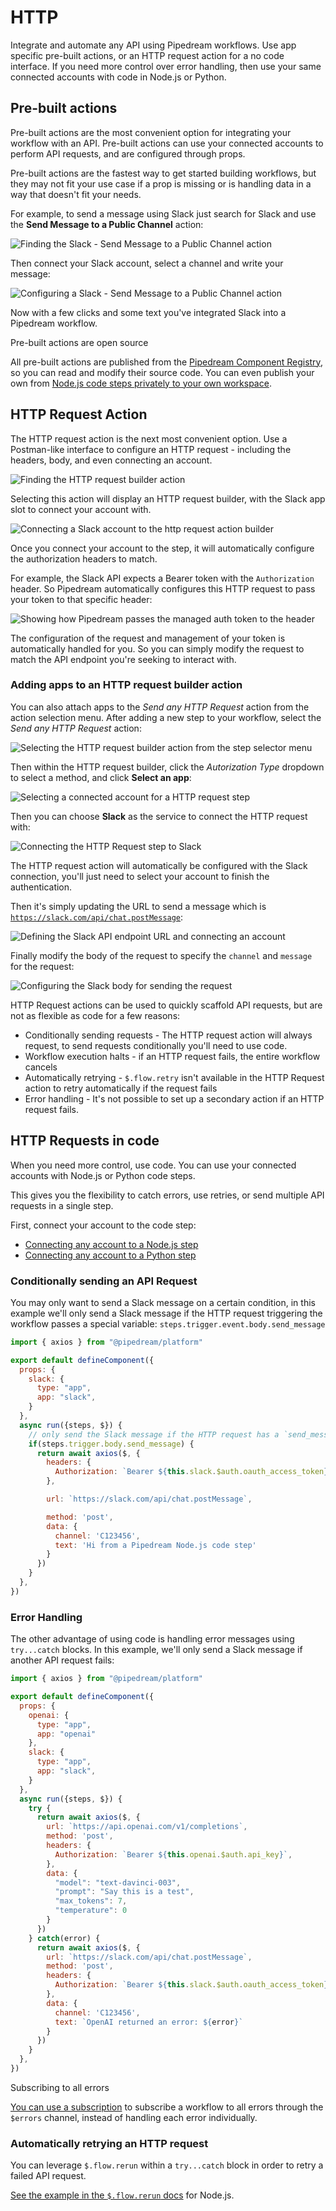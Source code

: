 
# HTTP

Integrate and automate any API using Pipedream workflows. Use app specific pre-built actions, or an HTTP request action for a no code interface. If you need more control over error handling, then use your same connected accounts with code in Node.js or Python.

## Pre-built actions

Pre-built actions are the most convenient option for integrating your workflow with an API. Pre-built actions can use your connected accounts to perform API requests, and are configured through props.

Pre-built actions are the fastest way to get started building workflows, but they may not fit your use case if a prop is missing or is handling data in a way that doesn't fit your needs.

For example, to send a message using Slack just search for Slack and use the **Send Message to a Public Channel** action:

![Finding the Slack - Send Message to a Public Channel action](pages/images/v3/http/selecting-pre-buillt-actions.png)

Then connect your Slack account, select a channel and write your message:

![Configuring a Slack - Send Message to a Public Channel action](pages/images/v3/http/configure-slack-pre-built-action-props.png)

Now with a few clicks and some text you've integrated Slack into a Pipedream workflow.

<Callout type="info">
Pre-built actions are open source

All pre-built actions are published from the [Pipedream Component Registry](/apps/contributing/), so you can read and modify their source code. You can even publish your own from [Node.js code steps privately to your own workspace](/code/nodejs/sharing-code/).
</Callout>

## HTTP Request Action

The HTTP request action is the next most convenient option. Use a Postman-like interface to configure an HTTP request - including the headers, body, and even connecting an account.

![Finding the HTTP request builder action](pages/images/v3/http/selecting-the-slack-api-http-request-builder.png)

Selecting this action will display an HTTP request builder, with the Slack app slot to connect your account with.

![Connecting a Slack account to the http request action builder](pages/images/v3/http/connect-slack-account-to-http-request-action.png)

Once you connect your account to the step, it will automatically configure the authorization headers to match.

For example, the Slack API expects a Bearer token with the `Authorization` header. So Pipedream automatically configures this HTTP request to pass your token to that specific header:

![Showing how Pipedream passes the managed auth token to the header](pages/images/v3/http/viewing-authorization-configuration.png)

The configuration of the request and management of your token is automatically handled for you. So you can simply modify the request to match the API endpoint you're seeking to interact with.

### Adding apps to an HTTP request builder action

You can also attach apps to the *Send any HTTP Request* action from the action selection menu. After adding a new step to your workflow, select the *Send any HTTP Request* action:

![Selecting the HTTP request builder action from the step selector menu](pages/images/v3/http/selecting-the-http-request-builder-action.png)

Then within the HTTP request builder, click the *Autorization Type* dropdown to select a method, and click **Select an app**:

![Selecting a connected account for a HTTP request step](https://res.cloudinary.com/pipedreamin/image/upload/v1684259987/docs/docs/event%20histories/CleanShot_2023-05-16_at_13.50.53_fv3caw.png)

Then you can choose **Slack** as the service to connect the HTTP request with:

![Connecting the HTTP Request step to Slack](https://res.cloudinary.com/pipedreamin/image/upload/v1684420551/docs/docs/http/CleanShot_2023-05-18_at_10.35.41_dxyipl.png)

The HTTP request action will automatically be configured with the Slack connection, you'll just need to select your account to finish the authentication.

Then it's simply updating the URL to send a message which is [`https://slack.com/api/chat.postMessage`](https://api.slack.com/methods/chat.postMessage):

![Defining the Slack API endpoint URL and connecting an account](https://res.cloudinary.com/pipedreamin/image/upload/v1684263130/docs/docs/CleanShot_2023-05-16_at_14.35.05_mame6o.png)

Finally modify the body of the request to specify the `channel` and `message` for the request:

![Configuring the Slack body for sending the request](https://res.cloudinary.com/pipedreamin/image/upload/v1684263128/docs/docs/CleanShot_2023-05-16_at_14.34.56_kpk2vp.png)

HTTP Request actions can be used to quickly scaffold API requests, but are not as flexible as code for a few reasons:

* Conditionally sending requests - The HTTP request action will always request, to send requests conditionally you'll need to use code.
* Workflow execution halts - if an HTTP request fails, the entire workflow cancels
* Automatically retrying - `$.flow.retry` isn't available in the HTTP Request action to retry automatically if the request fails
* Error handling - It's not possible to set up a secondary action if an HTTP request fails.

## HTTP Requests in code

When you need more control, use code. You can use your connected accounts with Node.js or Python code steps.

This gives you the flexibility to catch errors, use retries, or send multiple API requests in a single step.

First, connect your account to the code step:

* [Connecting any account to a Node.js step](/code/nodejs/auth/#accessing-connected-account-data-with-this-appname-auth)
* [Connecting any account to a Python step](/code/python/auth/)

### Conditionally sending an API Request

You may only want to send a Slack message on a certain condition, in this example we'll only send a Slack message if the HTTP request triggering the workflow passes a special variable: `steps.trigger.event.body.send_message`

```javascript
import { axios } from "@pipedream/platform"

export default defineComponent({
  props: {
    slack: {
      type: "app",
      app: "slack",
    }
  },
  async run({steps, $}) {
    // only send the Slack message if the HTTP request has a `send_message` property in the body
    if(steps.trigger.body.send_message) {
      return await axios($, {
        headers: {
          Authorization: `Bearer ${this.slack.$auth.oauth_access_token}`,
        },

        url: `https://slack.com/api/chat.postMessage`,

        method: 'post',
        data: {
          channel: 'C123456',
          text: 'Hi from a Pipedream Node.js code step'
        }
      })
    }
  },
})

```

### Error Handling

The other advantage of using code is handling error messages using `try...catch` blocks. In this example, we'll only send a Slack message if another API request fails:

```javascript
import { axios } from "@pipedream/platform"

export default defineComponent({
  props: {
    openai: {
      type: "app",
      app: "openai"
    },
    slack: {
      type: "app",
      app: "slack",
    }
  },
  async run({steps, $}) {
    try {
      return await axios($, {
        url: `https://api.openai.com/v1/completions`,
        method: 'post',
        headers: {
          Authorization: `Bearer ${this.openai.$auth.api_key}`,
        },
        data: {
          "model": "text-davinci-003",
          "prompt": "Say this is a test",
          "max_tokens": 7,
          "temperature": 0
        }
      })
    } catch(error) {
      return await axios($, {
        url: `https://slack.com/api/chat.postMessage`,
        method: 'post',
        headers: {
          Authorization: `Bearer ${this.slack.$auth.oauth_access_token}`,
        },
        data: {
          channel: 'C123456',
          text: `OpenAI returned an error: ${error}`
        }
      })
    }
  },
})
```

<Callout type="info">
Subscribing to all errors

[You can use a subscription](/api/rest/#subscriptions) to subscribe a workflow to all errors through the `$errors` channel, instead of handling each error individually.
</Callout>

### Automatically retrying an HTTP request

You can leverage `$.flow.rerun` within a `try...catch` block in order to retry a failed API request.

[See the example in the `$.flow.rerun` docs](/code/nodejs/rerun/#pause-resume-and-rerun-a-workflow) for Node.js.
